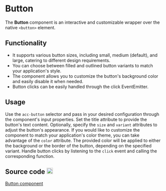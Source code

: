 
<style>
  {`
    .github-icon {
      margin-left: 0.25rem;
    }
  `}
</style>

# Button

The <strong>Button</strong> component is an interactive and customizable wrapper over the native `<button>` element.

<Meta of={ButtonStories} />

<Canvas of={ButtonStories.Filled} />

<Controls />

## Functionality

<ul>
  <li>
    It supports various button sizes, including small, medium (default), and
    large, catering to different design requirements.
  </li>
  <li>
    You can choose between filled and outlined button variants to match your
    application's style.
  </li>
  <li>
    The component allows you to customize the button's background color and
    easily disable it when needed.
  </li>
  <li>Button clicks can be easily handled through the click EventEmitter.</li>
</ul>


## Usage

Use the `acc-button` selector and pass in your desired configuration through the component's input properties.
Set the title attribute to provide the button's text content. Optionally, specify the `size` and `variant` attributes
to adjust the button's appearance. If you would like to customize the component to match your application's color theme,
you can take advantage of the `color` attribute. The provided color will be applied to either the background or the border
of the button, depending on the specified variant. Handle button clicks by listening to the `click` event and calling 
the corresponding function.

## Source code <img className="github-icon" src={GithubIcon} alt="github" width="20"/>

[Button component](https://github.com/histefanov/accedia-angular-components/tree/main/projects/accedia-angular-components/src/lib/components/button)
